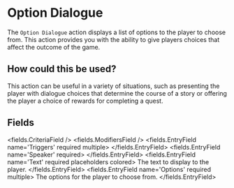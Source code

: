 
# Option Dialogue 

The `Option Dialogue` action displays a list of options to the player to choose from. This action provides you with the ability to give players choices that affect the outcome of the game.

## How could this be used?

This action can be useful in a variety of situations, such as presenting the player with dialogue choices that determine the course of a story or offering the player a choice of rewards for completing a quest.


## Fields

<fields.CriteriaField />
<fields.ModifiersField />
<fields.EntryField name='Triggers' required multiple>
</fields.EntryField>
<fields.EntryField name='Speaker' required>
</fields.EntryField>
<fields.EntryField name='Text' required placeholders colored>
     The text to display to the player.
</fields.EntryField>
<fields.EntryField name='Options' required multiple>
     The options for the player to choose from.
</fields.EntryField>
